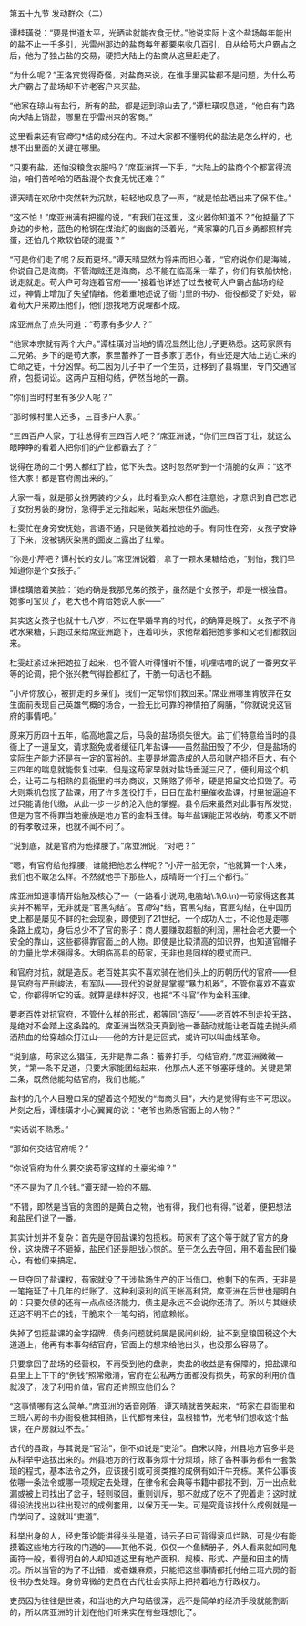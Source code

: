 

第五十九节 发动群众（二）

谭桂璜说：“要是世道太平，光晒盐就能衣食无忧。”他说实际上这个盐场每年能出的盐不止一千多引，光雷州那边的盐商每年都要来收几百引，自从给苟大户霸占之后，他为了独占盐的交易，硬把大陆上的盐商从这里赶走了。

“为什么呢？”王洛宾觉得奇怪，对盐商来说，在谁手里买盐都不是问题，为什么苟大户霸占了盐场却不许老客户来买盐。

“他家在琼山有盐行，所有的盐，都是运到琼山去了。”谭桂璜叹息道，“他自有门路向大陆上销盐，哪里在乎雷州来的客商。”

这里看来还有官*商*勾*结的成分在内。不过大家都不懂明代的盐法是怎么样的，也想不出里面的关键在哪里。

“只要有盐，还怕没粮食衣服吗？”席亚洲挥一下手，“大陆上的盐商个个都富得流油，咱们苦哈哈的晒盐混个衣食无忧还难？”

谭天晴在欢欣中突然转为沉默，轻轻地叹息了一声，“就是怕盐晒出来了保不住。”

“这不怕！”席亚洲满有把握的说，“有我们在这里，这火器你知道不？”他掂量了下身边的步枪，蓝色的枪钢在煤油灯的幽幽的泛着光，“黄家寨的几百乡勇都照样完蛋，还怕几个欺软怕硬的混蛋？”

“可是你们走了呢？反而更坏。”谭天晴显然为将来而担心着，“官府说你们是海贼，你说自己是海商。不管海贼还是海商，总不能在临高呆一辈子，你们有铁船快枪，说走就走。苟大户可勾连着官府――”接着他详述了过去被苟大户霸占盐场的经过，神情上增加了失望情绪。他着重地述说了衙门里的书办、衙役都受了好处，帮着苟大户来欺压他们，他们想找地方说理都不成。

席亚洲点了点头问道：“苟家有多少人？”

“他家本宗就有两个大户。”谭桂璜对当地的情况显然比他儿子更熟悉。这苟家原有二兄弟。乡下的是苟大家，家里蓄养了一百多家丁恶仆，有些还是大陆上逃亡来的亡命之徒，十分凶悍。苟二因为儿子中了一个生员，迁移到了县城里，专门交通官府，包揽词讼。这两户互相勾结，俨然当地的一霸。

“你们当时村里有多少人呢？”

“那时候村里人还多，三百多户人家。”

“三四百户人家，丁壮总得有三四百人吧？”席亚洲说，“你们三四百丁壮，就这么眼睁睁的看着人把你们的产业都霸去了？”

说得在场的二个男人都红了脸，低下头去。这时忽然听到一个清脆的女声：“这不怪大家！都是官府闹出来的。”

大家一看，就是那女扮男装的少女，此时看到众人都在注意她，才意识到自己忘记了女扮男装的身份，急得手足无措起来，站起来想往外面逃。

杜雯忙在身旁安抚她，言语不通，只是微笑着拉她的手。有同性在旁，女孩子安静了下来，没被锅灰染黑的面皮上露出了红晕。

“你是小芹吧？谭村长的女儿。”席亚洲说着，拿了一颗水果糖给她，“别怕，我们早知道你是个女孩子。”

谭桂璜陪着笑脸：“她的确是我那兄弟的孩子，虽然是个女孩子，却是一根独苗。她爹可宝贝了，老大也不肯给她说人家――”

其实这女孩子也就十七八岁，不过在早婚早育的时代，的确算是晚了。女孩子不肯收水果糖，只跑过来给席亚洲跪下，连着叩头，求他帮着把她爹爹和父老们都救回来。

杜雯赶紧过来把她拉了起来，也不管人听得懂听不懂，叽哩咕噜的说了一番男女平等的论调，把个张兴教气得脸都红了，干脆一句话也不翻。

“小芹你放心，被抓走的乡亲们，我们一定帮你们救回来。”席亚洲哪里肯放弃在女生面前表现自己英雄气概的场合，一脸无比可靠的神情拍了胸脯，“你就说说这官府的事情吧。”

原来万历四十五年，临高地震之后，马袅的盐场损失很大。盐丁们特意给当时的县衙上了一道呈文，请求豁免或者缓征几年盐课――虽然盐田毁了不少，但是盐场的实际生产能力还是有一定的富裕的。主要是地震造成的人员和财产损坏巨大，有个三四年的喘息就能恢复过来。但是这苟家早就对盐场垂涎三尺了，便利用这个机会，让苟二与相熟的县衙里的书办商议，又贿赂了师爷，硬是把呈文给扣毁了。苟大则乘机包揽了盐课，用了许多差役打手，日日在盐村里催收盐课，村里被逼迫不过只能请他代缴，从此一步一步的沦入他的掌握。县令后来虽然对此事有所发觉，但是为官不得罪当地豪族是地方官的金科玉律。每年盐课能正常收纳，苟家又不断的有孝敬过来，也就不闻不问了。

“说到底，就是官府为他撑腰了。”席亚洲说，“对吧？”

“嗯，有官府给他撑腰，谁能把他怎么样呢？”小芹一脸无奈，“他就算一个人来，我们也不敢怎么样。不然就他手下那些人，成晴哥一个打三个都行。”

席亚洲知道事情开始触及核心了―（一路看小说网,电脑站\\.1\6\.\n)―苟家得这套其实并不稀罕，无非就是“官黑勾结”。官*商*勾*结，官黑勾结，官匪勾结，在中国历史上都是屡见不鲜的社会现象，即使到了21世纪，一个成功人士，不论他是走哪条路上成功，身后总少不了官的影子：商人要赚取超额的利润，黑社会老大要一个安全的靠山，这些都得靠官面上的人物。即使是比较清高的知识界，也知道官帽子的力量比学术强得多。大明临高县的苟家，无非也是同样的模式而已。

和官府对抗，就是造反。老百姓其实不喜欢骑在他们头上的历朝历代的官府――但是官府有严刑峻法，有军队――现代的说就是掌握“暴力机器”，不管你喜欢不喜欢它，你都得听它的话。就算是绿林好汉，也把“不斗官”作为金科玉律。

要老百姓对抗官府，不管什么样的形式，都等同“造反”――老百姓不到走投无路，是绝对不会踏上这条路的。席亚洲当然没天真到他一番鼓动就能让老百姓去抛头颅洒热血的给穿越众打江山――他的方针是迂回式，或许可以叫曲线革命。

“说到底，苟家这么猖狂，无非是靠二条：蓄养打手，勾结官府。”席亚洲微微一笑，“第一条不足道，只要大家能团结起来，他那点人还不够塞牙缝的。关键是第二条，既然他能勾结官府，我们也能。”

盐村的几个人目瞪口呆的望着这个短发的“海商头目”，大约是觉得有些不可思议。片刻之后，谭桂璜才小心翼翼的说：“老爷也熟悉官面上的人物？”

“实话说不熟悉。”

“那如何交结官府呢？”

“你说官府为什么要交接苟家这样的土豪劣绅？”

“还不是为了几个钱。”谭天晴一脸的不屑。

“不错，即然是当官的贪图的是黄白之物，他有得，我们也有得。”说着，便把想法和盐民们说了一番。

其实计划并不复杂：首先是夺回盐课的包揽权。苟家有了这个等于就了官方的身份，这块牌子不砸掉，盐民们还是胆战心惊的。至于怎么去夺回，用不着盐民们操心，有他们来搞定。

一旦夺回了盐课权，苟家就没了干涉盐场生产的正当借口，他剩下的东西，无非是一笔拖延了十几年的烂账了。这种利滚利的阎王帐高利贷，席亚洲在后世也是明白的：只要欠债的还有一点点经济能力，债主是永远不会说你还清了。所以与其继续还这不明不白的钱，干脆来个一笔勾销，彻底赖帐。

失掉了包揽盐课的金字招牌，债务问题就纯属是民间纠纷，扯不到皇粮国税这个大道道上，他再有本事勾结官府，官面上的想来给他出头，也没那么容易了。

只要拿回了盐场的经营权，不再受到他的盘剥，卖盐的收益是有保障的，把盐课和县里上上下下的“例钱”照常缴清，官府在公私两方面都没有损失，苟家的利用价值就没了，没了利用价值，官府还肯照应他们么？

“这事情哪有这么简单。”席亚洲的话音刚落，谭天晴就苦笑起来，“苟家在县衙里和三班六房的书办衙役极其相熟，世代都有来往，盘根错节，光老爷们想收这个盐课，在户房就过不去。”

古代的县政，与其说是“官治”，倒不如说是“吏治”。自宋以降，州县地方官多半是从科举中选拔出来的。州县地方的行政事务烦十分烦琐，除了各种事务都有一套繁琐的程式，基本法令之外，应该援引或可资类推的成例有如汗牛充栋。某件公事该依哪一条法令或哪一项规定去处理，在律令和会典等书籍中都找不到，万一出点纰漏或被上司找出了岔子，轻则驳回，重则训斥，那不就成了吃不了兜着走？这时就得设法找出以往出现过的成例套用，以保万无一失。可是究竟该找什么成例就是一门学问了。这就叫“吏道”。

科举出身的人，经史策论能讲得头头是道，诗云子曰可背得滚瓜烂熟，可是少有能摸着这些地方行政的门道的――其他不说，仅仅一个鱼鳞册子，外人看来就如同鬼画符一般，看得明白的人却知道这里有地产面积、规模、形式、产量和田主的情况。所以当官的为了不出错，或者嫌麻烦，只能把这些事情都托付给三班六房的衙役书办去处理。身份卑微的吏员在古代社会实际上把持着地方行政权力。

吏员因为往往是世袭，和当地的大户勾结很深，远不是简单的经济手段就能割断的，所以席亚洲的计划在他们听来实在有些理想化了。

